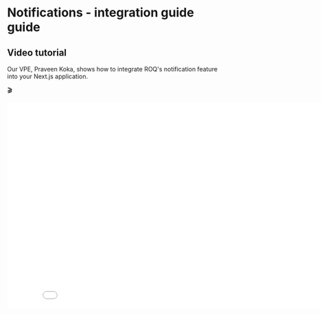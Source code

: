 
# Notifications - integration guide guide

## Video tutorial

<Callout type="info" emoji="ℹ️">
Our VPE, Praveen Koka, shows how to integrate ROQ's notification feature into your Next.js application. 
</Callout>

🎬

<iframe
  width="853"
  height="480"
  src={`https://www.youtube.com/embed/YpY9Gu9eM-w`}
  frameBorder="0"
  allow="accelerometer; autoplay; clipboard-write; encrypted-media; gyroscope; picture-in-picture"
  allowFullScreen
  title="Notifications - integration guide guide"
/>
